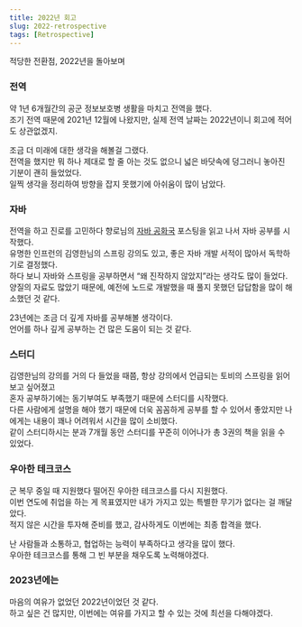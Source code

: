 ```yaml
---
title: 2022년 회고
slug: 2022-retrospective
tags: [Retrospective]
---
```


적당한 전환점, 2022년을 돌아보며  

### 전역

약 1년 6개월간의 공군 정보보호병 생활을 마치고 전역을 했다.  
조기 전역 때문에 2021년 12월에 나왔지만, 실제 전역 날짜는 2022년이니 회고에 적어도 상관없겠지.  

조금 더 미래에 대한 생각을 해볼걸 그랬다.  
전역을 했지만 뭐 하나 제대로 할 줄 아는 것도 없으니 넓은 바닷속에 덩그러니 놓아진 기분이 괜히 들었었다.  
일찍 생각을 정리하여 방향을 잡지 못했기에 아쉬움이 많이 남았다.  

### 자바

전역을 하고 진로를 고민하다 향로님의 [자바 공화국](https://jojoldu.tistory.com/609) 포스팅을 읽고 나서 자바 공부를 시작했다.  
유명한 인프런의 김영한님의 스프링 강의도 있고, 좋은 자바 개발 서적이 많아서 독학하기로 결정했다.  
하다 보니 자바와 스프링을 공부하면서 “왜 진작하지 않았지”라는 생각도 많이 들었다.  
양질의 자료도 많았기 때문에, 예전에 노드로 개발했을 때 풀지 못했던 답답함을 많이 해소했던 것 같다.

23년에는 조금 더 깊게 자바를 공부해볼 생각이다.  
언어를 하나 깊게 공부하는 건 많은 도움이 되는 것 같다.

### 스터디

김영한님의 강의를 거의 다 들었을 때쯤, 항상 강의에서 언급되는 토비의 스프링을 읽어보고 싶어졌고  
혼자 공부하기에는 동기부여도 부족했기 때문에 스터디를 시작했다.  
다른 사람에게 설명을 해야 했기 때문에 더욱 꼼꼼하게 공부를 할 수 있어서 좋았지만 나에게는 내용이 꽤나 어려워서 시간을 많이 소비했다.  
같이 스터디하시는 분과 7개월 동안 스터디를 꾸준히 이어나가 총 3권의 책을 읽을 수 있었다.

### 우아한 테크코스

군 복무 중일 때 지원했다 떨어진 우아한 테크코스를 다시 지원했다.  
이번 연도에 취업을 하는 게 목표였지만 내가 가지고 있는 특별한 무기가 없다는 걸 깨달았다.  
적지 않은 시간을 투자해 준비를 했고, 감사하게도 이번에는 최종 합격을 했다.  

난 사람들과 소통하고, 협업하는 능력이 부족하다고 생각을 많이 했다.  
우아한 테크코스를 통해 그 빈 부분을 채우도록 노력해야겠다.  

### 2023년에는

마음의 여유가 없었던 2022년이었던 것 같다.  
하고 싶은 건 많지만, 이번에는 여유를 가지고 할 수 있는 것에 최선을 다해야겠다.  